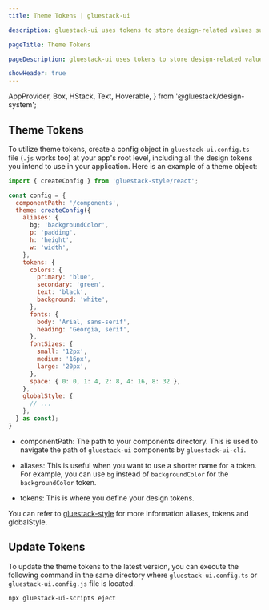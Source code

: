 ```yaml
---
title: Theme Tokens | gluestack-ui

description: gluestack-ui uses tokens to store design-related values such as colors, typography, spacing, and more. They are a way of centralizing the values in a single location.

pageTitle: Theme Tokens

pageDescription: gluestack-ui uses tokens to store design-related values such as colors, typography, spacing, and more. They are a way of centralizing the values in a single location.

showHeader: true
---
```



  AppProvider,
  Box,
  HStack,
  Text,
  Hoverable,
} from '@gluestack/design-system';

<Meta title="Configuration/Theme Tokens" />

## Theme Tokens

To utilize theme tokens, create a config object in `gluestack-ui.config.ts` file (`.js` works too) at your app's root level, including all the design tokens you intend to use in your application. Here is an example of a theme object:

```js
import { createConfig } from 'gluestack-style/react';

const config = {
  componentPath: '/components',
  theme: createConfig({
    aliases: {
      bg; 'backgroundColor',
      p: 'padding',
      h: 'height',
      w: 'width',
    },
    tokens: {
      colors: {
        primary: 'blue',
        secondary: 'green',
        text: 'black',
        background: 'white',
      },
      fonts: {
        body: 'Arial, sans-serif',
        heading: 'Georgia, serif',
      },
      fontSizes: {
        small: '12px',
        medium: '16px',
        large: '20px',
      },
      space: { 0: 0, 1: 4, 2: 8, 4: 16, 8: 32 },
    },
    globalStyle: {
      // ...
    },
  } as const);
}
```

- componentPath: The path to your components directory. This is used to navigate the path of `gluestack-ui` components by `gluestack-ui-cli`.

- aliases: This is useful when you want to use a shorter name for a token. For example, you can use `bg` instead of `backgroundColor` for the `backgroundColor` token.

- tokens: This is where you define your design tokens.

You can refer to [gluestack-style](https://style.gluestack.io/docs/configuration/theme-tokens) for more information aliases, tokens and globalStyle.

## Update Tokens

To update the theme tokens to the latest version, you can execute the following command in the same directory where `gluestack-ui.config.ts` or `gluestack-ui.config.js` file is located.

```bash
npx gluestack-ui-scripts eject
```
